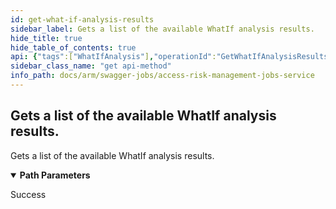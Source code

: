 ```yaml
---
id: get-what-if-analysis-results
sidebar_label: Gets a list of the available WhatIf analysis results.
hide_title: true
hide_table_of_contents: true
api: {"tags":["WhatIfAnalysis"],"operationId":"GetWhatIfAnalysisResults","parameters":[{"name":"erpSystemId","in":"path","required":true,"schema":{"type":"integer","format":"int32"}}],"responses":{"200":{"description":"Success"}},"description":"Gets a list of the available WhatIf analysis results.","method":"get","path":"/api/whatif/resultslist/{erpSystemId}","info":{"version":"1.0","title":"Access Risk Management Jobs Service"},"postman":{"name":"Gets a list of the available WhatIf analysis results.","description":{"type":"text/plain"},"url":{"path":["api","whatif","resultslist",":erpSystemId"],"host":["{{baseUrl}}"],"query":[],"variable":[{"disabled":false,"description":{"content":"(Required) ","type":"text/plain"},"type":"any","value":"","key":"erpSystemId"}]},"method":"GET"}}
sidebar_class_name: "get api-method"
info_path: docs/arm/swagger-jobs/access-risk-management-jobs-service
---
```



## Gets a list of the available WhatIf analysis results.



Gets a list of the available WhatIf analysis results.

<details style={{"marginBottom":"1rem"}} data-collapsed={false} open={true}><summary style={{}}><strong>Path Parameters</strong></summary><div><ul><ParamsItem className={"paramsItem"} param={{"name":"erpSystemId","in":"path","required":true,"schema":{"type":"integer","format":"int32"}}}></ParamsItem></ul></div></details><div><ApiTabs><TabItem label={"200"} value={"200"}><div>

Success

</div><div></div></TabItem></ApiTabs></div>
      